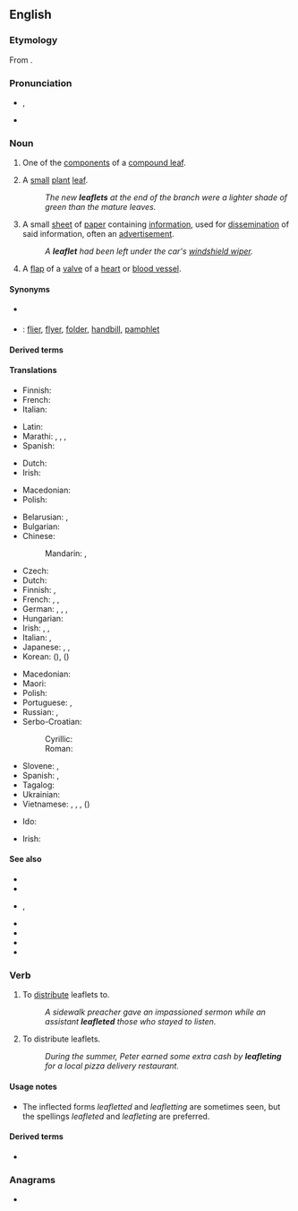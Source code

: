 ==English==

===Etymology===
From {{suffix|leaf|let|lang=en}}.

===Pronunciation===
* {{enPR|lēfʹlĭt}}, {{IPA|/ˈliːflɪt/|lang=en}}
* {{audio|en-us-leaflet.ogg|Audio (US)|lang=en}}

===Noun===
{{wikipedia}}
{{en-noun}}

# {{lb|en|botany}} One of the [[component]]s of a [[compound leaf]].
# {{lb|en|botany}} A [[small]] [[plant]] [[leaf]].
#: ''The new '''leaflets''' at the end of the branch were a lighter shade of green than the mature leaves.''
# A small [[sheet]] of [[paper]] containing [[information]], used for [[dissemination]] of said information, often an [[advertisement]].
#: ''A '''leaflet''' had been left under the car's [[windshield wiper]].''
# {{lb|en|anatomy}} A [[flap]] of a [[valve]] of a [[heart]] or [[blood vessel]].

====Synonyms====
* {{sense|small leaf}} {{l|en|leafling}}
* {{qualifier|small sheet of paper containing information}}: [[flier]], [[flyer]], [[folder]], [[handbill]], [[pamphlet]]

====Derived terms====
{{der3|[[bi-leaflet valve]], [[bileaflet valve]]|leaflet drop|leafleteer|leaflet propaganda|leaflet raid|Lillehei-Kalke bileaflet prosthesis|leaflet shell|[[patient information leaflet]]<!--abbreviation: PIL-->|prolapsing mitral leaflet syndrome|lang=en}}

====Translations====
{{trans-top|component of a compound leaf}}
* Finnish: {{t+|fi|lehdykkä}}
* French: {{t+|fr|foliole|f}}
* Italian: {{t|it|fogliolina|f}}
{{trans-mid}}
* Latin: {{t|la|libellus|m}}
* Marathi: {{t|mr|पर्णिका}}, {{t|mr|उपपर्ण}}, {{t|mr|पर्णक}}, {{t|mr|पत्रक}}
* Spanish: {{t+|es|folíolo|m}}
{{trans-bottom}}

{{trans-top|small plant leaf}}
* Dutch: {{t+|nl|blaadje|n}}
* Irish: {{t|ga|duillín|m}}
{{trans-mid}}
* Macedonian: {{t|mk|листенце|n}}
* Polish: {{t+|pl|listek|m}}
{{trans-bottom}}

{{trans-top|small piece of paper with information}}
* Belarusian: {{t|be|лісто́ўка|f}}, {{t|be|ўлётка|f}}
* Bulgarian: {{t+|bg|листо́вка|f}}
* Chinese:
*: Mandarin: {{t+|cmn|傳單}}, {{t+|cmn|传单|tr=chuándān}}
* Czech: {{t|cs|leták|m}}
* Dutch: {{t+|nl|folder|m}}
* Finnish: {{t|fi|esite}}, {{t|fi|lentolehtinen}}
* French: {{t+|fr|tract}}, {{t+|fr|prospectus}}, {{t+|fr|dépliant|m}}
* German: {{t+|de|Faltblatt|n}}, {{t+|de|Broschüre|f}}, {{t|de|Faltprospekt|n}}, {{t+|de|Flugblatt|n}}
* Hungarian: {{t|hu|szórólap}}
* Irish: {{t|ga|bileoigín|m}}, {{t-check|ga|duilleachán|m}}, {{t+|ga|bileog|f}}
* Italian: {{t|it|dépliant|m}}, {{t+|it|volantino|m}}
* Japanese: {{t|ja|散らし|tr=ちらし, chirashi}}, {{t|ja|チラシ|tr=chirashi}}, {{t|ja|リーフレット|tr=rīfuretto}}
* Korean: {{t|ko|전단지}} ({{t|ko|傳單紙}}), {{t+|ko|전단}} ({{t+|ko|傳單}})
{{trans-mid}}
* Macedonian: {{t|mk|леток|m}}
* Maori: {{t|mi|mātārere}}
* Polish: {{t+|pl|ulotka|f}}
* Portuguese: {{t+|pt|folder|m}}, {{t+|pt|panfleto|m}}
* Russian: {{t+|ru|листо́вка|f}}, {{t+|ru|фла́ер|m}} {{qualifier|flyer}}
* Serbo-Croatian:
*: Cyrillic: {{t|sh|ле̏так|m}}
*: Roman: {{t+|sh|lȅtak|m}}
* Slovene: {{t|sl|brošura|f}}, {{t|sl|prospekt|m}}
* Spanish: {{t+|es|folleto|m}}, {{t+|es|panfleto}}
* Tagalog: {{t|tl|miklat}}
* Ukrainian: {{t|uk|листі́вка|f}}
* Vietnamese: {{t|vi|tờ quảng cáo}}, {{t|vi|tờ rơi}}, {{t|vi|tờ bướm}}, {{t+|vi|truyền đơn}} ({{t|vi|傳單|sc=Hani}})
{{trans-bottom}}

{{trans-top|flap of a valve of a heart or blood vessel}}
{{trans-mid}}
{{trans-bottom}}

{{ttbc-top}}
* Ido: {{t+check|io|folieto}}
{{trans-mid}}
* Irish: {{t-check|ga|duilleoigín|m}}
{{trans-bottom}}

====See also====
* {{l|en|booklet}}
* {{l|en|brochure}}
* {{l|en|catalog}}, {{l|en|catalogue}}
* {{l|en|circular}}
* {{l|en|junk mail}}
* {{l|en|pinna}}
* {{l|en|pinnule}}

===Verb===
{{en-verb|leaflets|leafleting|pres_ptc2=leafletting|leafleted|past2=leafletted}}

# {{lb|en|transitive}} To [[distribute]] leaflets to.
#: ''A sidewalk preacher gave an impassioned sermon while an assistant '''leafleted''' those who stayed to listen.''
# {{lb|en|intransitive}} To distribute leaflets.
#: ''During the summer, Peter earned some extra cash by '''leafleting''' for a local pizza delivery restaurant.''

====Usage notes====
* The inflected forms ''leafletted'' and ''leafletting'' are sometimes seen, but the spellings ''leafleted'' and ''leafleting'' are preferred.

====Derived terms====
* {{l|en|leafleting}}<!--noun-->

===Anagrams===
* {{l|en|fellate}}